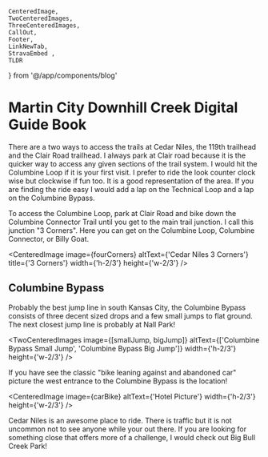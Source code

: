    CenteredImage, 
    TwoCenteredImages, 
    ThreeCenteredImages, 
    CallOut,
    Footer, 
    LinkNewTab, 
    StravaEmbed ,
    TLDR
} from '@/app/components/blog'



# Martin City Downhill Creek Digital Guide Book
<TLDR
text="Cedar Niles is one of my fravite spots in South Kansas City area. There is terrain for both new and more experienced riders. If you live in Olathe this is the place for an after work rip!"
/>

There are a two ways to access the trails at Cedar Niles, the 119th trailhead and the Clair Road trailhead. I always park at Clair road because it is the quicker way to access any given sections of the trail system. I would hit the Columbine Loop if it is your first visit. I prefer to ride the look counter clock wise but clockwise if fun too. It is a good representation of the area. If you are finding the ride easy I would add a lap on the Technical Loop and a lap on the Columbine Bypass.

To access the Columbine Loop, park at Clair Road and bike down the Columbine Connector Trail until you get to the main trail junction. I call this junction "3 Corners". Here you can get on the Columbine Loop, Columbine Connector, or Billy Goat.

<CenteredImage image={fourCorners} altText={'Cedar Niles 3 Corners'} title={'3 Corners'} width={'h-2/3'} height={'w-2/3'} />

<CallOut
title="New Additions!"
text='Cedar Niles is adding more and more trails to the system. Currently the new section of trail is unnamed. I am calling it "The Annex". The new trails can be accessed the fastest by parking at the 119th Street trailhead and turning right after the bridge. Climb the paved hill and you will see the trail entrance on the right!'
/>

## Columbine Bypass
Probably the best jump line in south Kansas City, the Columbine Bypass consists of three decent sized drops and a few small jumps to flat ground. The next closest jump line is probably at Nall Park!

<TwoCenteredImages image={[smallJump, bigJump]} altText={['Columbine Bypass Small Jump', 'Columbine Bypass Big Jump']} width={'h-2/3'} height={'w-2/3'} />


If you have see the classic "bike leaning against and abandoned car" picture the west entrance to the Columbine Bypass is the location!

<CenteredImage image={carBike} altText={'Hotel Picture'} width={'h-2/3'} height={'w-2/3'} />

<CallOut
title="Dificulty"
text="Cedar Niles is easy riding and a great place to take a beginner. The Technical Loop is the only place that doesn't have ways to ride around the tougher terrain. The  jump line, Columbine Bypass, has easy ride around options for each jump."
/>

Cedar Niles is an awesome place to ride. There is traffic but it is not uncommon not to see anyone while your out there. If you are looking for something close that offers more of a challenge, I would check out Big Bull Creek Park!

